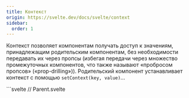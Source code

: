 ```yaml
---
title: Контекст
origin: https://svelte.dev/docs/svelte/context
sidebar:
  order: 1
---
```


Контекст позволяет компонентам получать доступ к значениям, принадлежащим родительским компонентам, без необходимости передавать их через пропсы (избегая передачи через множество промежуточных компонентов, что также называют «пробросом пропсов» («prop-drilling»)). Родительский компонент устанавливает контекст с помощью `setContext(key, value)`...


<Tabs syncKey="lang">
  <TabItem label="JS">
    ```svelte
    // Parent.svelte
    <script>
      import { setContext } from 'svelte';

      setContext('my-context', 'привет из Parent.svelte');
    </script>
    ```
  </TabItem>
  <TabItem label="TS">
    ```svelte
    // Parent.svelte
    <script lang="ts">
      import { setContext } from 'svelte';

      setContext('my-context', 'привет из Parent.svelte');
    </script>
    ```
  </TabItem>
</Tabs>

...а дочерний компонент получает его с помощью `getContext`.

<Tabs syncKey="lang">
  <TabItem label="JS">
    ```svelte
    // Child.svelte
    <script>
      import { getContext } from 'svelte';

      const message = getContext('my-context');
    </script>

    <h1>{message}, внутри Child.svelte</h1>
    ```
  </TabItem>
  <TabItem label="TS">
    ```svelte
    // Child.svelte
    <script lang="ts">
      import { getContext } from 'svelte';

      const message = getContext('my-context');
    </script>

    <h1>{message}, внутри Child.svelte</h1>
    ```
  </TabItem>
</Tabs>

Это особенно полезно, когда `Parent.svelte` не знает напрямую о `Child.svelte`, а вместо этого отображает его как часть [сниппета](/template-syntax/snippet) `children` ([демонстрация](https://svelte.dev/playground/untitled#H4sIAAAAAAAAE42Q3W6DMAyFX8WyJgESK-oto6hTX2D3YxcM3IIUQpR40yqUd58CrCXsp7tL7HNsf2dAWXaEKR56yfTBGOOxFWQwfR6Qz8q1XAHjL-GjUhvzToJd7bU09FO9ctMkG0wxM5VuFeeFLLjtVK8ZnkpNkuGo-w6CTTJ9Z3PwsBAemlbUF934W8iy5DpaZtOUcU02-ZLcaS51jHEkTFm_kY1_wfOO8QnXrb8hBzDEc6pgZ4gFoyz4KgiD7nxfTe8ghqAhIfrJ46cTzVZBbkPlODVJsLCDO6V7ZcJoncyw1yRr0hd1GNn_ZbEM3I9i1bmVxOlWElUvDUNHxpQngt3C4CXzjS1rtvkw22wMrTRtTbC8Lkuabe7jvthPPe3DofYCAAA=)).

```svelte
<Parent>
  <Child />
</Parent>
```

Ключ (`'my-context'` в примере выше) и сам контекст могут быть любыми значениями JavaScript.

Помимо [`setContext`](https://svelte.dev/docs/svelte/svelte#setContext) и [`getContext`](https://svelte.dev/docs/svelte/svelte#getContext), Svelte предоставляет функции [`hasContext`](https://svelte.dev/docs/svelte/svelte#hasContext) и [`getAllContexts`](https://svelte.dev/docs/svelte/svelte#getAllContexts).

## Использование контекста с состоянием

Вы можете хранить реактивное состояние в контексте ([демонстрация](https://svelte.dev/playground/untitled#H4sIAAAAAAAAE41R0W6DMAz8FSuaBNUQdK8MkKZ-wh7HHihzu6hgosRMm1D-fUpSVNq12x4iEvvOx_kmQU2PIhfP3DCCJGgHYvxkkYid7NCI_GUS_KUcxhVEMjOelErNB3bsatvG4LW6n0ZsRC4K02qpuKqpZtmrQTNMYJA3QRAs7PTQQxS40eMCt3mX3duxnWb-lS5h7nTI0A4jMWoo4c44P_Hku-zrOazdy64chWo-ScfRkRgl8wgHKrLTH1OxHZkHgoHaTraHcopXUFYzPPVfuC_hwQaD1GrskdiNCdQwJljJqlvXfyqVsA5CGg0uRUQifHw56xFtciO75QrP07vo_JXf_tf8yK2ezDKY_ZWt_1y2qqYzv7bI1IW1V_sN19m-07wCAAA=))...

```svelte
<script>
  import { setContext } from 'svelte';
  import Child from './Child.svelte';

  let counter = $state({
    count: 0
  });

  setContext('counter', counter);
</script>

<button onclick={() => counter.count += 1}>
  увеличить
</button>

<Child />
<Child />
<Child />
```

...однако обратите внимание, что если вы _переприсваиваете_ `counter` вместо его обновления, вы «разорвете связь» — другими словами, вместо этого...

```svelte
<button onclick={() => counter = { count: 0 }}>
  сбросить
</button>
```

...вы должны делать так:

```svelte "counter.count = 0"
<button onclick={() => counter.count = 0}>
  сбросить
</button>
```

Svelte предупредит вас, если вы сделаете что-то неправильно.

## Типобезопасный контекст

В качестве альтернативы использованию `setContext` и `getContext` напрямую, вы можете использовать их через `createContext`. Это обеспечивает типобезопасность и делает ненужным использование ключа:

```ts
// context.ts
import { createContext } from 'svelte';

export const [getUserContext, setUserContext] = createContext<User>();
```

## Замена глобального состояния

Когда у вас есть состояние, которое используется многими компонентами, может возникнуть соблазн поместить его в отдельный модуль и просто импортировать там, где это необходимо:

```js
// state.svelte.js
export const myGlobalState = $state({
  user: {
    // ...
  }
  // ...
});
```

Во многих случаях это вполне допустимо, но есть риск: если вы изменяете состояние во время рендеринга на стороне сервера (что не рекомендуется, но всё же возможно)...

<Tabs syncKey="lang">
  <TabItem label="JS">
    ```js
    // App.svelte
    <script>
      import { myGlobalState } from 'svelte';

      let { data } = $props();

      if (data.user) {
        myGlobalState.user = data.user;
      }
    </script>
    ```
  </TabItem>
  <TabItem label="TS">
    ```js
    // App.svelte
    <script lang="ts">
      import { myGlobalState } from 'svelte';

      let { data } = $props();

      if (data.user) {
        myGlobalState.user = data.user;
      }
    </script>
    ```
  </TabItem>
</Tabs>

...то данные могут стать доступными для _следующего_ пользователя. Контекст решает эту проблему, так как он не является общим между запросами.
